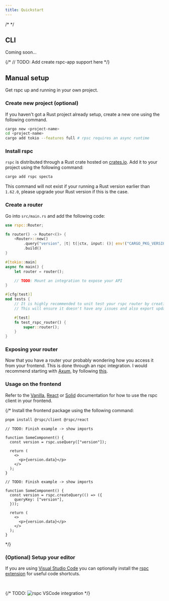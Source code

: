 ```yaml
---
title: Quickstart
---
```


/*
*/

## CLI

Coming soon...

{/* // TODO: Add create rspc-app support here */}

## Manual setup

Get rspc up and running in your own project.

<Steps>

<Step>

### Create new project (optional)

If you haven't got a Rust project already setup, create a new one using the following command.

```bash
cargo new <project-name>
cd <project-name>
cargo add tokio --features full # rpsc requires an async runtime
```

</Step>

<Step>

### Install rspc

`rspc` is distributed through a Rust crate hosted on [crates.io](https://crates.io/crates/rspc). Add it to your project using the following command:

```bash
cargo add rspc specta
```

This command will not exist if your running a Rust version earlier than `1.62.0`, please upgrade your Rust version if this is the case.

</Step>

<Step>

### Create a router

Go into `src/main.rs` and add the following code:

```rs copy filename="src/main.rs"
use rspc::Router;

fn router() -> Router<()> {
    <Router>::new()
        .query("version", |t| t(|ctx, input: ()| env!("CARGO_PKG_VERSION")))
        .build()
}

#[tokio::main]
async fn main() {
    let router = router();

    // TODO: Mount an integration to expose your API
}

#[cfg(test)]
mod tests {
    // It is highly recommended to unit test your rspc router by creating it
    // This will ensure it doesn't have any issues and also export updated Typescript types.

    #[test]
    fn test_rspc_router() {
        super::router();
    }
}
```

</Step>

<Step>

### Exposing your router

Now that you have a router your probably wondering how you access it from your frontend. This is done through an rspc integration. I would recommend starting with [Axum](https://github.com/tokio-rs/axum), by following [this](/integrations/axum).

</Step>

<Step>

### Usage on the frontend

Refer to the [Vanilla](/client), [React](/client/react) or [Solid](/client/solid) documentation for how to use the rspc client in your frontend.

{/* Install the frontend package using the following command:

<Interpolate>

```bash
pnpm install @rspc/client @rspc/react
```

</Interpolate>

<IfFramework framework="react">

```tsx copy filename="src/MyComponent.tsx"
// TODO: Finish example -> show imports

function SomeComponent() {
  const version = rspc.useQuery(["version"]);

  return (
    <>
      <p>{version.data}</p>
    </>
  );
}
```

</IfFramework>

<IfFramework framework="solid">

```tsx copy filename="src/MyComponent.tsx"
// TODO: Finish example -> show imports

function SomeComponent() {
  const version = rspc.createQuery(() => ({
    queryKey: ["version"],
  }));

  return (
    <>
      <p>{version.data}</p>
    </>
  );
}
```

</IfFramework> */}

</Step>

<Step>

### (Optional) Setup your editor

If you are using [Visual Studio Code](https://code.visualstudio.com) you can optionally install the [rspc extension](https://marketplace.visualstudio.com/items?itemName=oscartbeaumont.rspc-vscode) for useful code shortcuts.

<br />

{/* TODO: <Image src={vscodeIntegrationImg} alt="rspc VSCode integration" /> */}

</Step>

</Steps>
